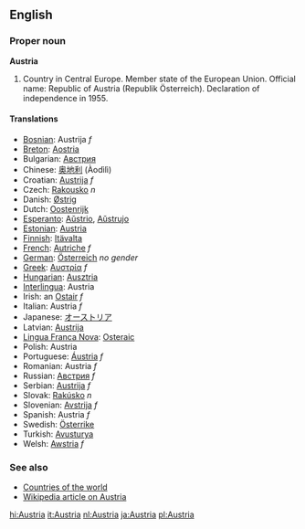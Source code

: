 ==English==

===Proper noun===
'''Austria'''

# Country in Central Europe. Member state of the European Union. Official name: Republic of Austria (Republik Österreich). Declaration of independence in 1955.

====Translations====
*[[Bosnian]]: Austrija ''f''
*[[Breton]]: [[Aostria]]
*Bulgarian: [[Австрия]]
*Chinese: [[奥地利]] (Àodìlì)
*Croatian: [[Austrija]] ''f''
*Czech: [[Rakousko]] ''n''
*Danish: [[Østrig]]
*Dutch: [[Oostenrijk]]
*[[Esperanto]]: [[Aŭstrio]], [[Aŭstrujo]]
*[[Estonian]]: [[Austria]]
*[[Finnish]]: [[Itävalta]]
*[[French]]: [[Autriche]] ''f''
*[[German]]: [[Österreich]] ''no gender''
*[[Greek]]: [[Αυστρία]] ''f''
*[[Hungarian]]: [[Ausztria]]
*[[Interlingua]]: Austria
*Irish: an [[Ostair]] ''f''
*Italian: Austria ''f''
*Japanese: [[オーストリア]]
*Latvian: [[Austrija]]
*[[Lingua Franca Nova]]: [[Osteraic]]
*Polish: Austria
*Portuguese: [[Áustria]] ''f''
*Romanian: Austria ''f''
*Russian: [[Австрия]] ''f''
*Serbian: [[Austrija]] ''f''
*Slovak: [[Rakúsko]] ''n''
*Slovenian: [[Avstrija]] ''f''
*Spanish: Austria ''f''
*Swedish: [[Österrike]]
*Turkish: [[Avusturya]]
*Welsh: [[Awstria]] ''f''

===See also===
*[[Countries of the world]]
*[[w:Austria|Wikipedia article on Austria]]

[[hi:Austria]]
[[it:Austria]]
[[nl:Austria]]
[[ja:Austria]]
[[pl:Austria]]